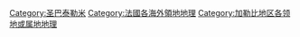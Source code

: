 [[Category:圣巴泰勒米|Category:圣巴泰勒米]]
[[Category:法國各海外領地地理|Category:法國各海外領地地理]]
[[Category:加勒比地区各领地或属地地理|Category:加勒比地区各领地或属地地理]]